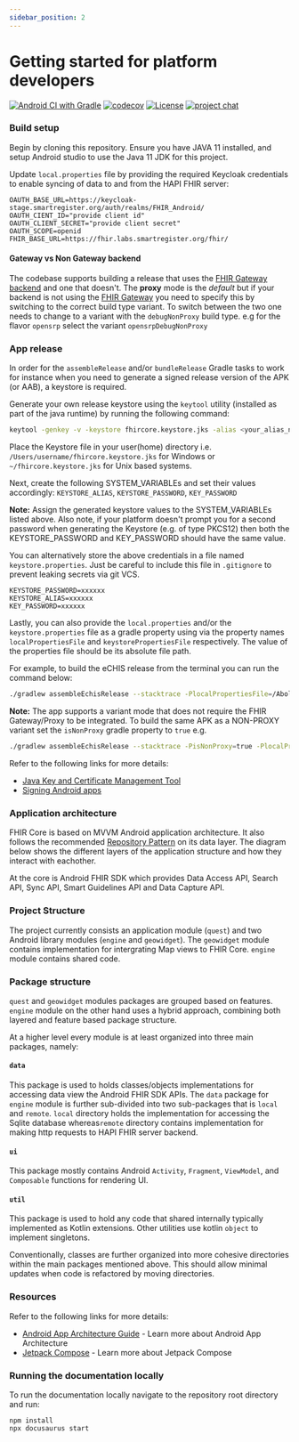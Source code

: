 ```yaml
---
sidebar_position: 2
---
```


# Getting started for platform developers

[![Android CI with Gradle](https://github.com/opensrp/fhircore/actions/workflows/ci.yml/badge.svg?branch=main)](https://github.com/opensrp/fhircore/actions/workflows/ci.yml?query=branch%3Amain)
[![codecov](https://codecov.io/gh/opensrp/fhircore/branch/main/graph/badge.svg?token=IJUTHZUGGH)](https://codecov.io/gh/opensrp/fhircore)
[![License](https://img.shields.io/badge/License-Apache_2.0-blue.svg)](https://opensource.org/licenses/Apache-2.0)
[![project chat](https://img.shields.io/badge/zulip-join_chat-brightgreen.svg)](https://chat.fhir.org/#narrow/stream/370552-OpenSRP)

### Build setup

Begin by cloning this repository. Ensure you have JAVA 11 installed, and setup Android studio to use the Java 11 JDK for this project.

Update `local.properties` file by providing the required Keycloak credentials to enable syncing of data to and from the HAPI FHIR server:

```
OAUTH_BASE_URL=https://keycloak-stage.smartregister.org/auth/realms/FHIR_Android/
OAUTH_CIENT_ID="provide client id"
OAUTH_CLIENT_SECRET="provide client secret"
OAUTH_SCOPE=openid
FHIR_BASE_URL=https://fhir.labs.smartregister.org/fhir/
```

#### Gateway vs Non Gateway backend
The codebase supports building a release that uses the [FHIR Gateway backend](https://github.com/opensrp/fhir-gateway) and one that doesn't. The **proxy** mode is the _default_ but if your backend is not using the [FHIR Gateway](https://github.com/opensrp/fhir-gateway/releases) you need to specify this by switching to the correct build type variant. To switch between the two one needs to change to a variant with the `debugNonProxy` build type. e.g for the flavor `opensrp` select the variant `opensrpDebugNonProxy`

### App release

In order for the `assembleRelease` and/or `bundleRelease` Gradle tasks to work for instance when you need to generate a signed release version of the APK (or AAB), a keystore is required.

Generate your own release keystore using the `keytool` utility (installed as part of the java runtime) by running the following command:

```sh
keytool -genkey -v -keystore fhircore.keystore.jks -alias <your_alias_name> -keyalg RSA -keysize 4096 -validity 1000
```

Place the Keystore file in your user(home) directory i.e. `/Users/username/fhircore.keystore.jks` for Windows or `~/fhircore.keystore.jks` for Unix based systems.

Next, create the following SYSTEM_VARIABLEs and set their values accordingly: `KEYSTORE_ALIAS`, `KEYSTORE_PASSWORD`, `KEY_PASSWORD` 

**Note:** Assign the generated keystore values to the SYSTEM_VARIABLEs listed above. Also note, if your platform doesn't prompt you for a second password when generating the Keystore (e.g. of type PKCS12) then both the KEYSTORE_PASSWORD and KEY_PASSWORD should have the same value.

You can alternatively store the above credentials in a file named `keystore.properties`. Just be careful to include this file in `.gitignore` to prevent leaking secrets via git VCS.

```
KEYSTORE_PASSWORD=xxxxxx
KEYSTORE_ALIAS=xxxxxx
KEY_PASSWORD=xxxxxx
```
Lastly, you can also provide the `local.properties` and/or the `keystore.properties` file as a gradle property using via the property names `localPropertiesFile` and `keystorePropertiesFile` respectively. The value of the properties file should be its absolute file path. 

For example, to build the eCHIS release from the terminal you can run the command below:
```sh
./gradlew assembleEchisRelease --stacktrace -PlocalPropertiesFile=/Abolute/Path/To/echis.local.properties -PkeystorePropertiesFile=/Absolute/Path/To/echis.keystore.properties 
```

**Note:** The app supports a variant mode that does not require the FHIR Gateway/Proxy to be integrated. To build the same APK as a NON-PROXY variant set the `isNonProxy` gradle property to `true` e.g.
```sh
./gradlew assembleEchisRelease --stacktrace -PisNonProxy=true -PlocalPropertiesFile=/Abolute/Path/To/proxy.echis.local.properties -PkeystorePropertiesFile=/Absolute/Path/To/echis.keystore.properties 
```

Refer to the following links for more details:

- [Java Key and Certificate Management Tool](https://docs.oracle.com/javase/6/docs/technotes/tools/windows/keytool.html)
- [Signing Android apps](https://developer.android.com/studio/publish/app-signing)



### Application architecture

FHIR Core is based on MVVM Android application architecture. It also follows the recommended [Repository Pattern](https://developer.android.com/jetpack/guide) on its data layer. The diagram below shows the different layers of the application structure and how they interact with eachother.

At the core is Android FHIR SDK which provides Data Access API, Search API, Sync API, Smart Guidelines API and Data Capture API.

### Project Structure

The project currently consists an application module (`quest`) and two Android library modules (`engine` and `geowidget`). The `geowidget` module contains implementation for intergrating Map views to FHIR Core. `engine` module contains shared code.

### Package structure

`quest` and `geowidget` modules packages are grouped based on features. `engine` module on the other hand uses a hybrid approach, combining both layered and feature based package structure.

At a higher level every module is at least organized into three main packages, namely:

#### `data`

This package is used to holds classes/objects implementations for accessing data view the Android FHIR SDK APIs. The `data` package for `engine` module is further sub-divided into two sub-packages that is `local` and `remote`. `local` directory holds the implementation for accessing the Sqlite database whereas`remote` directory contains implementation for making http requests to HAPI FHIR server backend.

#### `ui`

This package mostly contains Android `Activity`, `Fragment`, `ViewModel`, and `Composable` functions for rendering UI.

#### `util`

This package is used to hold any code that shared internally typically implemented as Kotlin extensions. Other utilities use kotlin `object` to implement singletons.

Conventionally, classes are further organized into more cohesive directories within the main packages mentioned above. This should allow minimal updates when code is refactored by moving directories.

### Resources

Refer to the following links for more details:

- [Android App Architecture Guide](https://developer.android.com/jetpack/guide) - Learn more about Android App Architecture
- [Jetpack Compose](https://developer.android.com/jetpack/compose) - Learn more about Jetpack Compose

### Running the documentation locally

To run the documentation locally navigate to the repository root directory and run:

```
npm install
npx docusaurus start
```
